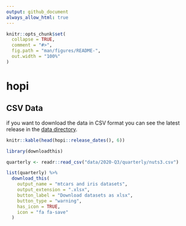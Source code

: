 ```yaml
---
output: github_document
always_allow_html: true
---
```


<!-- README.md is generated from README.Rmd. Please edit that file -->

```r
knitr::opts_chunk$set(
  collapse = TRUE,
  comment = "#>",
  fig.path = "man/figures/README-",
  out.width = "100%"
)
```

# hopi

<!-- badges: start -->
<!-- badges: end -->


## CSV Data

if you want to download the data in CSV format you can see the latest release in the [data directory](https://github.com/lancs-macro/uk-house-prices/tree/master/data/). 

```r
knitr::kable(head(hopi::release_dates(), 6))
```


```r
library(downloadthis)

quarterly <- readr::read_csv("data/2020-Q3/quarterly/nuts3.csv")

list(quarterly) %>%
  download_this(
    output_name = "mtcars and iris datasets",
    output_extension = ".xlsx",
    button_label = "Download datasets as xlsx",
    button_type = "warning",
    has_icon = TRUE,
    icon = "fa fa-save"
  )
```
